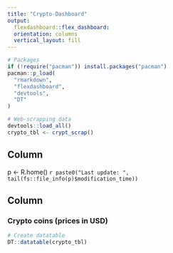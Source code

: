 ```yaml
---
title: "Crypto-Dashboard"
output: 
  flexdashboard::flex_dashboard:
  orientation: columns
  vertical_layout: fill
---
```

  
```r
# Packages
if (!require("pacman")) install.packages("pacman")
pacman::p_load(
  "rmarkdown",
  "flexdashboard",
  "devtools",
  "DT"
)

# Web-scrapping data
devtools::load_all()
crypto_tbl <- crypt_scrap()
```

Column {.sidebar data-width=180}
-----------------------------------------------------------------------
p <- R.home()
`r paste0("Last update: ", tail(fs::file_info(p)$modification_time))`

Column
-----------------------------------------------------------------------
  
### Crypto coins (prices in USD)
  
```r
# Create datatable
DT::datatable(crypto_tbl)

```
